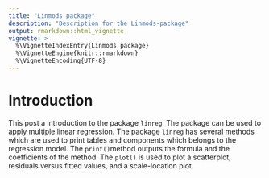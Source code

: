 ```yaml
---
title: "Linmods package"
description: "Description for the Linmods-package"
output: rmarkdown::html_vignette
vignette: >
  %\VignetteIndexEntry{Linmods package}
  %\VignetteEngine{knitr::rmarkdown}
  %\VignetteEncoding{UTF-8}
---
```


# Introduction

This post a introduction to the package `linreg`. The package can be used to apply multiple linear regression.
The package `linreg` has several methods which are used to print tables and components which belongs to the regression model. The `print()`method outputs the formula and the coefficients of the method.
The `plot()` is used to plot a scatterplot, residuals versus fitted values, and a scale-location plot.

